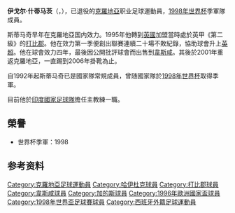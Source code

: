 {{noteTA
|G1=Football
|G2=uefa
|1=zh-hans:斯蒂马奇;zh-hk:史迪馬;zh-tw:斯蒂馬奇;
}}

{{Football player infobox
| playername= 伊戈尔·斯蒂马奇<br />Igor Štimac
| image = Igor Štimac 2016.jpg
| nickname= 
| fullname = Igor Štimac
| dateofbirth = {{birth date and age|1967|9|6}}
| cityofbirth = [[梅特科维奇|梅特科维奇]]
| countryofbirth = [[南斯拉夫|前南斯拉夫]]
| height = 
| currentclub = [[印度國家足球隊|印度]] (manager)
| clubnumber = 
| position = 後衛
| youthyears = 
| youthclubs = 
| years = 1990-92<br>1992-94<br>1994-95<br>1995-99<br>1999-01<br>2001-05<br>2005-06
| clubs = [[施巴利亚足球俱乐部|斯比利亞]]<br>[[加的斯足球俱樂部|加的斯]]<br>[[哈伊杜克足球俱乐部|哈伊杜克]]<br>[[德比郡足球俱樂部|打比郡]]<br>[[韋斯咸|韋斯咸]]<br>[[哈伊杜克足球俱乐部|哈伊杜克]]<BR>[[施巴利亚足球俱乐部|斯比利亞]]
| caps(goals) = 
| nationalyears = 1992-2002
| nationalteam = [[克羅地亞國家足球隊|克羅地亞]]
| nationalcaps(goals) = 53 (2)
| manageryears1 = 2005      |managerclubs1 = [[夏德施普列特足球會|夏德]]
| manageryears2 = 2006      |managerclubs2 = [[施巴利亚足球俱乐部|施巴利亚]]
| manageryears3 = 2009–2010 |managerclubs3 = [[萨格勒布足球俱乐部|萨格勒布]]
| manageryears4 = 2012–2013 |managerclubs4 = [[克羅地亞國家足球隊|克羅地亞]]
| manageryears5 = 2015      |managerclubs5 = [[扎達爾足球俱樂部|扎達爾]]
| manageryears6 = 2015–2016 |managerclubs6 = [[沙巴罕體育會|沙巴罕]]
| manageryears7 = 2016–2017 |managerclubs7 = {{le|Al-Shahania Sports Club||Al-Shahania}}
| manageryears8 = 2019– |managerclubs8 = [[印度國家足球隊|印度]]
| pcupdate = 
| ntupdate = 
}}
'''伊戈尔·什蒂马茨'''（{{lang-hr|Igor Štimac}}，{{bd|1967年|9月6日|||S}}），已退役的[[克羅地亞|克羅地亞]]职业足球運動員，[[1998年世界杯|1998年世界杯]]季軍隊成員。

斯蒂马奇早年在克羅地亞国内效力。1995年他轉到[[英國|英國]]加盟當時處於英甲《第二級》的[[德比郡足球俱樂部|打比郡]]。他在效力第一季便創出聯賽連續二十場不敗紀錄，協助球會升上[[英超|英超]]。他在球會效力四年，最後因公開批評球會而出售到[[韋斯咸|韋斯咸]]。其後於2001年重返克羅地亞，一直踢到2006年掛靴為止。

自1992年起斯蒂马奇已是國家隊常規成員，曾随國家隊於[[1998年世界杯|1998年世界杯]]取得季軍。

目前他於[[印度國家足球隊|印度國家足球隊]]擔任主教練一職。

==榮譽==
* 世界杯季軍：1998

== 参考资料 ==
{{reflist}}

{{1998年世界杯足球赛克罗地亚参赛名单}}

{{DEFAULTSORT:Stimac, Igor}}
[[Category:克羅地亞足球運動員|Category:克羅地亞足球運動員]]
[[Category:哈伊杜克球員|Category:哈伊杜克球員]]
[[Category:打比郡球員|Category:打比郡球員]]
[[Category:韋斯咸球員|Category:韋斯咸球員]]
[[Category:加的斯球員|Category:加的斯球員]]
[[Category:1996年歐洲國家盃球員|Category:1996年歐洲國家盃球員]]
[[Category:1998年世界盃足球賽球員|Category:1998年世界盃足球賽球員]]
[[Category:西班牙外籍足球運動員|Category:西班牙外籍足球運動員]]